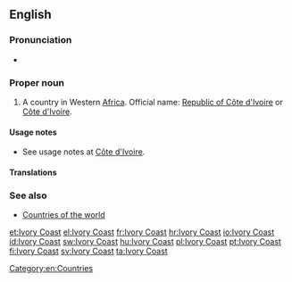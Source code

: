 {{wikipedia}}
==English==

===Pronunciation===
* {{audio|En-us-Ivory Coast.ogg|Audio (US)}}

===Proper noun===
{{en-proper noun|sg=[[ivory|Ivory]] [[coast|Coast]]}}

# A country in Western [[Africa]]. Official name: [[Republic of Côte d'Ivoire]] or [[Côte d'Ivoire]].

====Usage notes====
* See usage notes at [[Côte d'Ivoire]].

====Translations====
{{trans-see|Côte d'Ivoire}}

===See also===
* [[Appendix:Countries of the world|Countries of the world]]

[[Category:en:Countries]]

[[et:Ivory Coast]]
[[el:Ivory Coast]]
[[fr:Ivory Coast]]
[[hr:Ivory Coast]]
[[io:Ivory Coast]]
[[id:Ivory Coast]]
[[sw:Ivory Coast]]
[[hu:Ivory Coast]]
[[pl:Ivory Coast]]
[[pt:Ivory Coast]]
[[fi:Ivory Coast]]
[[sv:Ivory Coast]]
[[ta:Ivory Coast]]